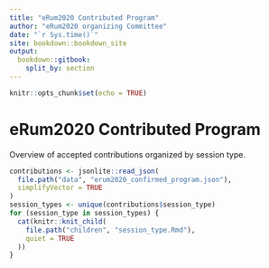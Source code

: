 ```yaml
---
title: "eRum2020 Contributed Program"
author: "eRum2020 organizing Committee"
date: "`r Sys.time()`"
site: bookdown::bookdown_site
output: 
  bookdown::gitbook:
    split_by: section
---
```


```r
knitr::opts_chunk$set(echo = TRUE)
```

# eRum2020 Contributed Program

Overview of accepted contributions organized by session type.

```r
contributions <- jsonlite::read_json(
  file.path("data", "erum2020_confirmed_program.json"), 
  simplifyVector = TRUE
)
session_types <- unique(contributions$session_type)
for (session_type in session_types) {
  cat(knitr::knit_child(
    file.path("children", "session_type.Rmd"),
    quiet = TRUE
  ))
}
```
